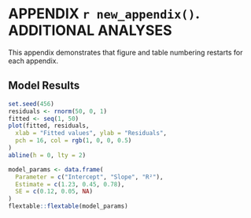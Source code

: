 \newpage

# APPENDIX `r new_appendix()`. ADDITIONAL ANALYSES {#app:additional}

This appendix demonstrates that figure and table numbering restarts for each appendix.

## Model Results

```r
set.seed(456)
residuals <- rnorm(50, 0, 1)
fitted <- seq(1, 50)
plot(fitted, residuals,
  xlab = "Fitted values", ylab = "Residuals",
  pch = 16, col = rgb(1, 0, 0, 0.5)
)
abline(h = 0, lty = 2)
```

```r
model_params <- data.frame(
  Parameter = c("Intercept", "Slope", "R²"),
  Estimate = c(1.23, 0.45, 0.78),
  SE = c(0.12, 0.05, NA)
)
flextable::flextable(model_params)
```
